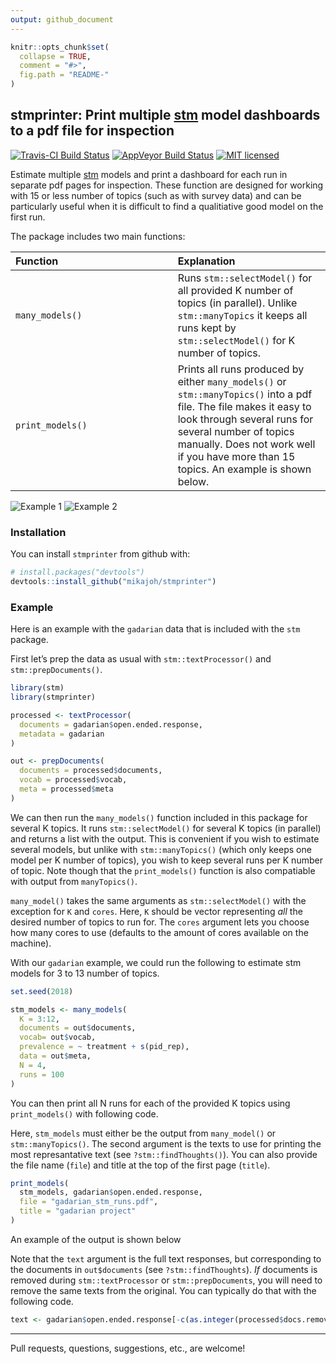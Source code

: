 ```yaml
---
output: github_document
---
```


<!-- README.md is generated from README.Rmd. Please edit that file -->

```r
knitr::opts_chunk$set(
  collapse = TRUE,
  comment = "#>",
  fig.path = "README-"
)
```

## stmprinter: Print multiple [stm](http://www.structuraltopicmodel.com/) model dashboards to a pdf file for inspection

[![Travis-CI Build Status](https://travis-ci.org/mikajoh/stmprinter.svg?branch=master)](https://travis-ci.org/)
[![AppVeyor Build Status](https://ci.appveyor.com/api/projects/status/github/mikajoh/stmprinter?branch=master&svg=true)](https://ci.appveyor.com/project/mikajoh/stmprinter)
[![MIT licensed](https://img.shields.io/badge/license-MIT-blue.svg)](https://raw.githubusercontent.com/mikajoh/stmprinter/master/LICENSE)

Estimate multiple [stm](http://www.structuraltopicmodel.com/) models and print a dashboard for each run in separate pdf pages for inspection. These function are designed for working with 15 or less number of topics (such as with survey data) and can be particularly useful when it is difficult to find a qualitiative good model on the first run.

The package includes two main functions:

| Function        | Explanation    |
|:----------------|:---------------|
| `many_models()` | Runs `stm::selectModel()` for all provided K number of topics (in parallel). Unlike `stm::manyTopics` it keeps all runs kept by `stm::selectModel()` for K number of topics. |
| `print_models()`| Prints all runs produced by either `many_models()` or `stm::manyTopics()` into a pdf file. The file makes it easy to look through several runs for several number of topics manually. Does not work well if you have more than 15 topics. An example is shown below. |

![Example 1](stmprinter_example_1.png) ![Example 2](stmprinter_example_2.png)

### Installation

You can install `stmprinter` from github with:

```r
# install.packages("devtools")
devtools::install_github("mikajoh/stmprinter")
```

### Example

Here is an example with the `gadarian` data that is included with the `stm` package.

First let's prep the data as usual with `stm::textProcessor()` and `stm::prepDocuments()`.

```r
library(stm)
library(stmprinter)

processed <- textProcessor(
  documents = gadarian$open.ended.response,
  metadata = gadarian
)

out <- prepDocuments(
  documents = processed$documents,
  vocab = processed$vocab,
  meta = processed$meta
)
```

We can then run the `many_models()` function included in this package for several K topics. It runs `stm::selectModel()` for several K topics (in parallel) and returns a list with the output. This is convenient if you wish to estimate several models, but unlike with `stm::manyTopics()` (which only keeps one model per K number of topics), you wish to keep several runs per K number of topic. Note though that the `print_models()` function is also compatiable with output from `manyTopics()`.

`many_model()` takes the same arguments as `stm::selectModel()` with the exception for `K` and `cores`. Here, `K` should be vector representing *all* the desired number of topics to run \code{stm::selectModel} for. The `cores` argument lets you choose how many cores to use (defaults to the amount of cores available on the machine).

With our `gadarian` example, we could run the following to estimate stm models for 3 to 13 number of topics.

```r
set.seed(2018)

stm_models <- many_models(
  K = 3:12,
  documents = out$documents,
  vocab= out$vocab,
  prevalence = ~ treatment + s(pid_rep), 
  data = out$meta,
  N = 4,
  runs = 100
)
```

You can then print all N runs for each of the provided K topics using `print_models()` with following code.

Here, `stm_models` must either be the output from `many_model()` or `stm::manyTopics()`. The second argument is the texts to use for printing the most represantative text (see `?stm::findThoughts()`). You can also provide the file name (`file`) and title at the top of the first page (`title`).

```r
print_models(
  stm_models, gadarian$open.ended.response,
  file = "gadarian_stm_runs.pdf",
  title = "gadarian project"
)
```
An example of the output is shown below

Note that the `text` argument is the full text responses, but corresponding to the documents in `out$documents` (see `?stm::findThoughts`). *If* documents is removed during `stm::textProcessor` or `stm::prepDocuments`, you will need to remove the same texts from the original. You can typically do that with the following code.

```r
text <- gadarian$open.ended.response[-c(as.integer(processed$docs.removed))][-c(as.integer(out$docs.removed))]
```

<!-- ### The `print_models()` output explained. -->

---

Pull requests, questions, suggestions, etc., are welcome!
